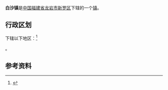 {{中国乡级行政区|35/08/02/103/000
| 行政区全称 = 白沙镇
| 景观照片文件名 =
| 景观照片描述 =
| 汉语拼音 =
| 通用拼音 =
| 注音符號 =
| 其它标音类型1 =
| 其它标音1 =
| 其它标音类型2 =
| 其它标音2 =
| 其它语言类型1 =
| 其它语言地名1 =
| 其它语言类型2 =
| 其它语言地名2 =
| 上级行政区 = [[福建省|福建省]][[龙岩市|龙岩市]][[新罗区|新罗区]]
| 行政区类别 = [[镇|镇]]
| 总面积 =
| 户籍人口 =
| 户籍人口年份 =
| 常住人口 =
| 常住人口年份 =
| 人口密度 =
| 行政区划 =
| 官方网站 =
| 政府驻地 =
| 邮政编码 =
| 电话区号 = 597
| 毗邻行政区 =
| 位置图文件名 =
| 位置图描述 =
}}
'''白沙镇'''是[[中华人民共和国|中国]][[福建省|福建省]][[龙岩市|龙岩市]][[新罗区|新罗区]]下辖的一个[[镇|镇]]。

== 行政区划 ==

{{PAGENAMEBASE}}下辖以下地区：<ref>{{PRC admin/ref sgc|35/08/02/103}}</ref>

{{PRC admin/children|35/08/02/103/000}}。

== 参考资料 ==
{{reflist}}

{{PRC admin/navcat|35/08/02/103/000}}